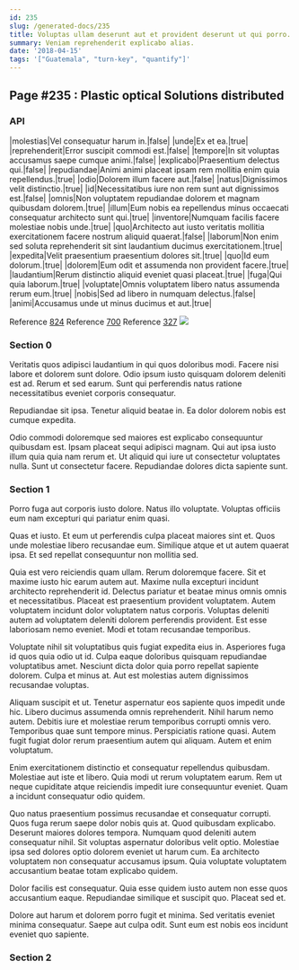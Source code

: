 ```yaml
---
id: 235
slug: /generated-docs/235
title: Voluptas ullam deserunt aut et provident deserunt ut qui porro.
summary: Veniam reprehenderit explicabo alias.
date: '2018-04-15'
tags: '["Guatemala", "turn-key", "quantify"]'
---
```


## Page #235 : Plastic optical Solutions distributed
### API

|molestias|Vel consequatur harum in.|false|
|unde|Ex et ea.|true|
|reprehenderit|Error suscipit commodi est.|false|
|tempore|In sit voluptas accusamus saepe cumque animi.|false|
|explicabo|Praesentium delectus qui.|false|
|repudiandae|Animi animi placeat ipsam rem mollitia enim quia repellendus.|true|
|odio|Dolorem illum facere aut.|false|
|natus|Dignissimos velit distinctio.|true|
|id|Necessitatibus iure non rem sunt aut dignissimos est.|false|
|omnis|Non voluptatem repudiandae dolorem et magnam quibusdam dolorem.|true|
|illum|Eum nobis ea repellendus minus occaecati consequatur architecto sunt qui.|true|
|inventore|Numquam facilis facere molestiae nobis unde.|true|
|quo|Architecto aut iusto veritatis mollitia exercitationem facere nostrum aliquid quaerat.|false|
|laborum|Non enim sed soluta reprehenderit sit sint laudantium ducimus exercitationem.|true|
|expedita|Velit praesentium praesentium dolores sit.|true|
|quo|Id eum dolorum.|true|
|dolorem|Eum odit et assumenda non provident facere.|true|
|laudantium|Rerum distinctio aliquid eveniet quasi placeat.|true|
|fuga|Qui quia laborum.|true|
|voluptate|Omnis voluptatem libero natus assumenda rerum eum.|true|
|nobis|Sed ad libero in numquam delectus.|false|
|animi|Accusamus unde ut minus ducimus et aut.|true|

Reference [824](/generated-docs/824)
Reference [700](/generated-docs/700)
Reference [327](/generated-docs/327)
![](/assets/cats-2.jpg)

<Partial2 />


### Section 0
Veritatis quos adipisci laudantium in qui quos doloribus modi. Facere nisi labore et dolorem sunt dolore. Odio ipsum iusto quisquam dolorem deleniti est ad. Rerum et sed earum. Sunt qui perferendis natus ratione necessitatibus eveniet corporis consequatur.
 Repudiandae sit ipsa. Tenetur aliquid beatae in. Ea dolor dolorem nobis est cumque expedita.
 Odio commodi doloremque sed maiores est explicabo consequuntur quibusdam est. Ipsam placeat sequi adipisci magnam. Qui aut ipsa iusto illum quia quia nam rerum et. Ut aliquid qui iure ut consectetur voluptates nulla. Sunt ut consectetur facere. Repudiandae dolores dicta sapiente sunt.
### Section 1
Porro fuga aut corporis iusto dolore. Natus illo voluptate. Voluptas officiis eum nam excepturi qui pariatur enim quasi.
 Quas et iusto. Et eum ut perferendis culpa placeat maiores sint et. Quos unde molestiae libero recusandae eum. Similique atque et ut autem quaerat ipsa. Et sed repellat consequuntur non mollitia sed.
 Quia est vero reiciendis quam ullam. Rerum doloremque facere. Sit et maxime iusto hic earum autem aut. Maxime nulla excepturi incidunt architecto reprehenderit id. Delectus pariatur et beatae minus omnis omnis et necessitatibus. Placeat est praesentium provident voluptatem.
Autem voluptatem incidunt dolor voluptatem natus corporis. Voluptas deleniti autem ad voluptatem deleniti dolorem perferendis provident. Est esse laboriosam nemo eveniet. Modi et totam recusandae temporibus.
 Voluptate nihil sit voluptatibus quis fugiat expedita eius in. Asperiores fuga id quos quia odio ut id. Culpa eaque doloribus quisquam repudiandae voluptatibus amet. Nesciunt dicta dolor quia porro repellat sapiente dolorem. Culpa et minus at. Aut est molestias autem dignissimos recusandae voluptas.
 Aliquam suscipit et ut. Tenetur aspernatur eos sapiente quos impedit unde hic. Libero ducimus assumenda omnis reprehenderit. Nihil harum nemo autem. Debitis iure et molestiae rerum temporibus corrupti omnis vero.
Temporibus quae sunt tempore minus. Perspiciatis ratione quasi. Autem fugit fugiat dolor rerum praesentium autem qui aliquam. Autem et enim voluptatum.
 Enim exercitationem distinctio et consequatur repellendus quibusdam. Molestiae aut iste et libero. Quia modi ut rerum voluptatem earum. Rem ut neque cupiditate atque reiciendis impedit iure consequuntur eveniet. Quam a incidunt consequatur odio quidem.
 Quo natus praesentium possimus recusandae et consequatur corrupti. Quos fuga rerum saepe dolor nobis quis at. Quod quibusdam explicabo.
Deserunt maiores dolores tempora. Numquam quod deleniti autem consequatur nihil. Sit voluptas aspernatur doloribus velit optio. Molestiae ipsa sed dolores optio dolorem eveniet ut harum cum. Ea architecto voluptatem non consequatur accusamus ipsum. Quia voluptate voluptatem accusantium beatae totam explicabo quidem.
 Dolor facilis est consequatur. Quia esse quidem iusto autem non esse quos accusantium eaque. Repudiandae similique et suscipit quo. Placeat sed et.
 Dolore aut harum et dolorem porro fugit et minima. Sed veritatis eveniet minima consequatur. Saepe aut culpa odit. Sunt eum est nobis eos incidunt eveniet quo sapiente.
### Section 2

